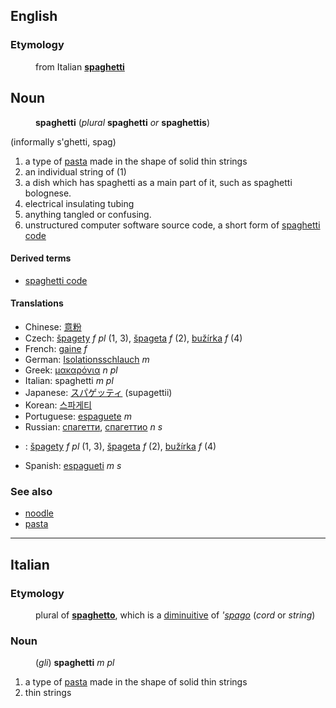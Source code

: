 ==English==
===Etymology===
:from Italian '''[[spaghetti#Italian|spaghetti]]'''

==Noun==
:'''spaghetti''' (''plural'' '''spaghetti''' ''or'' '''spaghettis''')
(informally s'ghetti, spag)
# a type of [[pasta]] made in the shape of solid thin strings
# an individual string of (1)
# a dish which has spaghetti as a main part of it, such as spaghetti bolognese.
# electrical insulating tubing
# anything tangled or confusing.
# unstructured computer software source code, a short form of [[spaghetti code]]

====Derived terms====
* [[spaghetti code]]

====Translations====
*Chinese: [[意粉]]
*Czech: [[špagety]]  ''f pl'' (1, 3), [[špageta]] ''f'' (2), [[bužírka]] ''f'' (4)
*French: [[gaine]] ''f''
*German: [[Isolationsschlauch]] ''m''
*Greek: [[μακαρόνια]] ''n pl''
*Italian: spaghetti ''m pl''
*Japanese: [[スパゲッティ]] (supagettii)
*Korean: [[스파게티]]
*Portuguese: [[espaguete]] ''m''
*Russian: [[спагетти]], [[спагеттио]] ''n s''<!-- latter from babelfish -->
*{{sk}}: [[špagety#Slovak|špagety]] ''f pl'' (1, 3), [[špageta#Slovak|špageta]] ''f'' (2), [[bužírka#Slovak|bužírka]] ''f'' (4)
*Spanish: [[espagueti]] ''m s''

===See also===
*[[noodle]]
*[[pasta]]

----

==Italian==
===Etymology===
:plural of '''[[spaghetto]]''', which is a [[diminuitive]] of '''[[spago]]'' (''cord'' or ''string'')
===Noun===
:(''gli'') '''spaghetti''' ''m pl''
# a type of [[pasta]] made in the shape of solid thin strings
# thin strings